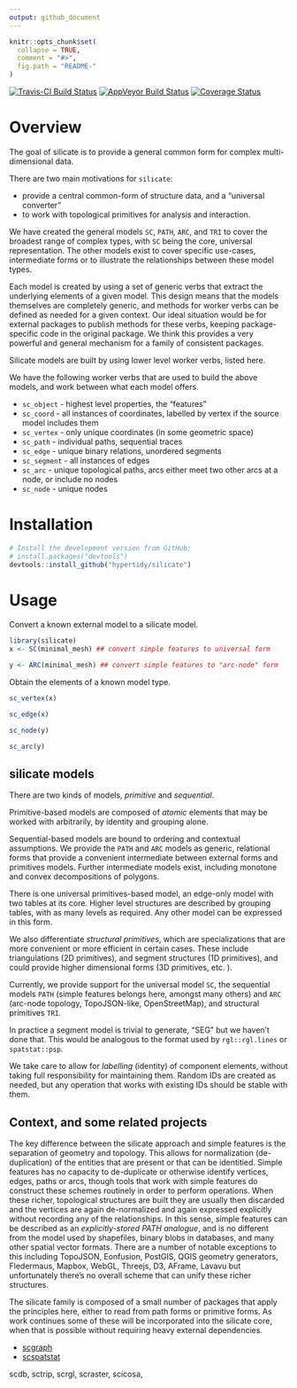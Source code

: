 ```yaml
---
output: github_document
---
```


<!-- README.md is generated from README.Rmd. Please edit that file -->

```r
knitr::opts_chunk$set(
  collapse = TRUE,
  comment = "#>",
  fig.path = "README-"
)
```

[![Travis-CI Build Status](https://travis-ci.org/hypertidy/silicate.svg?branch=master)](https://travis-ci.org/hypertidy/silicate)
[![AppVeyor Build Status](https://ci.appveyor.com/api/projects/status/github/hypertidy/silicate?branch=master&svg=true)](https://ci.appveyor.com/project/hypertidy/silicate)
[![Coverage Status](https://img.shields.io/codecov/c/github/hypertidy/silicate/master.svg)](https://codecov.io/github/hypertidy/silicate?branch=master)

  
# Overview

The goal of silicate is to provide a general common form for complex multi-dimensional data. 

There are two main motivations for `silicate`: 

* provide a central common-form of structure data, and a "universal converter"
* to work with topological primitives for analysis and interaction. 

We have created the general models `SC`, `PATH`, `ARC`, and `TRI` to cover the broadest range of complex types, with `SC` being the core, universal representation. The other models exist to cover specific use-cases, intermediate forms or to illustrate the relationships between these model types. 

Each model is created by using a set of generic verbs that extract the underlying elements of a given model. This design means that the models themselves are completely generic, and methods for worker verbs can be defined as needed for a given context. Our ideal situation would be for external packages to publish methods
for these verbs, keeping package-specific code in the original package. We think this provides a very powerful and general mechanism for a family of consistent packages. 

Silicate models are built by using lower level worker verbs, listed here. 

We have the following worker verbs that are used to build the above models, and work between what each model offers. 

* `sc_object` - highest level properties, the "features"
* `sc_coord` - all instances of coordinates, labelled by vertex if the source model includes them
* `sc_vertex` - only unique coordinates (in some geometric space)
* `sc_path` - individual paths, sequential traces
* `sc_edge` - unique binary relations, unordered segments
* `sc_segment` - all instances of edges
* `sc_arc` - unique topological paths, arcs either meet two other arcs at a node, or include no nodes
* `sc_node` - unique nodes

# Installation

```r
# Install the development version from GitHub:
# install.packages("devtools")
devtools::install_github("hypertidy/silicate")
```


# Usage

Convert a known external model  to a silicate model. 

```r
library(silicate)
x <- SC(minimal_mesh) ## convert simple features to universal form

y <- ARC(minimal_mesh) ## convert simple features to "arc-node" form
```


Obtain the elements of a known model type. 

```r
sc_vertex(x)

sc_edge(x)

sc_node(y)

sc_arc(y)

```


## silicate models

There are two kinds of models, *primitive* and *sequential*. 

Primitive-based models are composed of *atomic* elements that may be worked with arbitrarily, by identity and grouping alone. 

Sequential-based models are bound to ordering and contextual assumptions. We provide the `PATH` and `ARC` models 
as generic, relational forms that provide a convenient intermediate between external forms and primitives models. Further intermediate models exist, including monotone and convex decompositions of polygons. 

There is one universal primitives-based model, an edge-only model with two tables at its core. Higher level structures are described by grouping tables, with as many levels as required. Any other model can be expressed in this form. 

We also differentiate *structural primitives*, which are specializations that are more convenient or more efficient in certain cases. These include triangulations (2D primitives), and segment structures (1D primitives), and could provide higher dimensional forms (3D primitives, etc. ).   

Currently, we provide support for the universal model `SC`, the sequential models `PATH` (simple features belongs here, amongst many others) and `ARC` (arc-node topology, TopoJSON-like, OpenStreetMap), and structural primitives `TRI`. 

In practice a segment model is trivial to generate, "SEG" but we haven't done that. This would be analogous
to the format used by `rgl::rgl.lines` or `spatstat::psp`. 

We take care to allow for *labelling* (identity) of component elements, without taking full responsibility for
maintaining them. Random IDs are created as needed, but any operation that works with existing IDs should be stable with them. 




 
## Context, and some related projects

The key difference between the silicate approach and simple features is the separation of geometry and topology. This allows for normalization (de-duplication) of the entities that are present or that can be identitied. Simple features has no capacity to de-duplicate or otherwise identify vertices, edges, paths or arcs, though tools that work with simple features do construct these schemes routinely in order to perform operations. When these richer, topological structures are built they are usually then discarded and the vertices are again de-normalized and again expressed explicitly without recording any of the relationships. 
In this sense, simple features can be described as an *explicitly-stored PATH analogue*, and is no different
from the model used by shapefiles, binary blobs in databases, and many other spatial vector formats. There are a number of notable exceptions to this including TopoJSON, Eonfusion, PostGIS, QGIS geometry generators, Fledermaus, Mapbox, WebGL, Threejs, D3, AFrame, Lavavu but unfortunately there's no overall scheme that can unify these richer structures. 

The silicate family is composed of a small number of packages that apply the principles here, either to read from path forms or primitive forms.  As work continues some of these will be incorporated into the silicate core, when that is possible without requiring heavy external dependencies. 

* [scgraph](https://github.com/hypertidy/scgraph)
* [scspatstat](https://github.com/hypertidy/scspatstat)

scdb, sctrip, scrgl, scraster, scicosa, 
